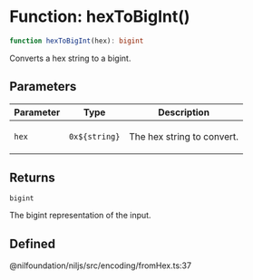 # Function: hexToBigInt()

```ts
function hexToBigInt(hex): bigint
```

Converts a hex string to a bigint.

## Parameters

<table>
<thead>
<tr>
<th>Parameter</th>
<th>Type</th>
<th>Description</th>
</tr>
</thead>
<tbody>
<tr>
<td>

`hex`

</td>
<td>

`0x${string}`

</td>
<td>

The hex string to convert.

</td>
</tr>
</tbody>
</table>

## Returns

`bigint`

The bigint representation of the input.

## Defined  
@nilfoundation/niljs/src/encoding/fromHex.ts:37
